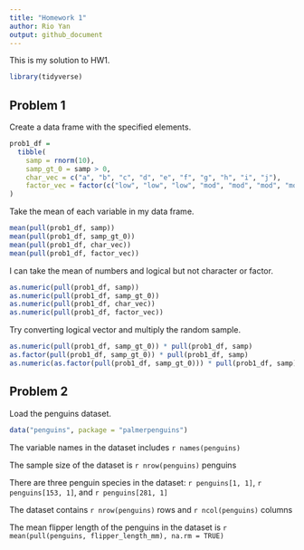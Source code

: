```yaml
---
title: "Homework 1"
author: Rio Yan
output: github_document
---
```


This is my solution to HW1. 

```r
library(tidyverse)
```


## Problem 1

Create a data frame with the specified elements.

```r
prob1_df = 
  tibble(
    samp = rnorm(10),
    samp_gt_0 = samp > 0,
    char_vec = c("a", "b", "c", "d", "e", "f", "g", "h", "i", "j"),
    factor_vec = factor(c("low", "low", "low", "mod", "mod", "mod", "mod", "high", "high", "high"))
)
```

Take the mean of each variable in my data frame.

```r
mean(pull(prob1_df, samp))
mean(pull(prob1_df, samp_gt_0))
mean(pull(prob1_df, char_vec))
mean(pull(prob1_df, factor_vec))
```

I can take the mean of numbers and logical but not character or factor.

```r
as.numeric(pull(prob1_df, samp))
as.numeric(pull(prob1_df, samp_gt_0))
as.numeric(pull(prob1_df, char_vec))
as.numeric(pull(prob1_df, factor_vec))
```

Try converting logical vector and multiply the random sample.
```r
as.numeric(pull(prob1_df, samp_gt_0)) * pull(prob1_df, samp)
as.factor(pull(prob1_df, samp_gt_0)) * pull(prob1_df, samp)
as.numeric(as.factor(pull(prob1_df, samp_gt_0))) * pull(prob1_df, samp)
```


## Problem 2

Load the penguins dataset.

```r
data("penguins", package = "palmerpenguins")
```

The variable names in the dataset includes `r names(penguins)`

The sample size of the dataset is `r nrow(penguins)` penguins

There are three penguin species in the dataset: `r penguins[1, 1]`, `r penguins[153, 1]`, and `r penguins[281, 1]`

The dataset contains `r nrow(penguins)` rows and `r ncol(penguins)` columns

The mean flipper length of the penguins in the dataset is `r mean(pull(penguins, flipper_length_mm), na.rm = TRUE)`

